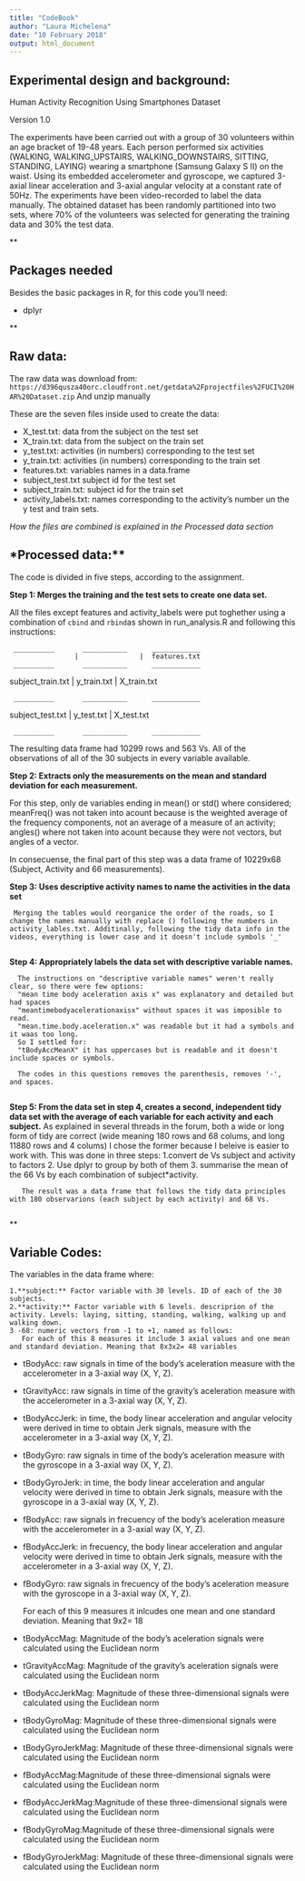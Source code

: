 ```yaml
---
title: "CodeBook"
author: "Laura Michelena"
date: "10 February 2018"
output: html_document
---
```


**Experimental design and background:**
---------------------------------------

Human Activity Recognition Using Smartphones Dataset

Version 1.0

The experiments have been carried out with a group of 30 volunteers within an age bracket of 19-48 years. Each person performed six activities (WALKING, WALKING_UPSTAIRS, WALKING_DOWNSTAIRS, SITTING, STANDING, LAYING) wearing a smartphone (Samsung Galaxy S II) on the waist. Using its embedded accelerometer and gyroscope, we captured 3-axial linear acceleration and 3-axial angular velocity at a constant rate of 50Hz. The experiments have been video-recorded to label the data manually. The obtained dataset has been randomly partitioned into two sets, where 70% of the volunteers was selected for generating the training data and 30% the test data. 

**

Packages needed
---------------
Besides the basic packages in R, for this code you'll need:

 - dplyr

**


**Raw data:**
-------------

The raw data was download from:
`https://d396qusza40orc.cloudfront.net/getdata%2Fprojectfiles%2FUCI%20HAR%20Dataset.zip`
And unzip manually

These are the seven files inside used to create the data:

 - X_test.txt: data from the subject on the test set
 - X_train.txt: data from the subject on the train set
 - y_test.txt: activities (in numbers) corresponding to the test set
 - y_train.txt: activities (in numbers) corresponding to the train set
 - features.txt: variables names in a data.frame
 - subject_test.txt subject id for the test set
 - subject_train.txt: subject id for the train set
 - activity_labels.txt: names corresponding to the activity's number un the y test and train sets.

*How the files are combined is explained in the Processed data section*

*Processed data:**
-------------------

The code is divided in five steps, according to the assignment.


 **Step 1: Merges the training and the test sets to create one data set.**

All the files except features and activity_labels were put toghether using a combination of `cbind` and `rbind`as shown in run_analysis.R and following this instructions:
   
     __________       ___________      ____________
                    |               |  features.txt
     __________       ___________      ____________                    
  subject_train.txt | y_train.txt   |  X_train.txt  
  
     __________       ___________      ____________                    
  subject_test.txt  | y_test.txt    |  X_test.txt   
  
     __________       ___________      ____________                    
   
   The resulting data frame had 10299 rows and 563 Vs. All of the observations of all of the 30 subjects in every variable available.
   
   **Step 2: Extracts only the measurements on the mean and standard deviation for each measurement.**

For this step, only de variables ending in mean() or std() where considered; meanFreq() was not taken into acount because is the weighted average of the frequency components, not an average of a measure of an activity; angles() where not taken into acount because they were not vectors, but angles of a vector. 

In consecuense, the final part of this step was a data frame of 10229x68 (Subject, Activity and 66 measurements). 
   

   
 **Step 3: Uses descriptive activity names to name the activities in the data set**

     Merging the tables would reorganice the order of the roads, so I change the names manually with replace () following the numbers in activity_lables.txt. Additinally, following the tidy data info in the videos, everything is lower case and it doesn't include symbols '_'
     
**Step 4: Appropriately labels the data set with descriptive variable names.**

      The instructions on "descriptive variable names" weren't really clear, so there were few options:
      "mean time body aceleration axis x" was explanatory and detailed but had spaces
      "meantimebodyacelerationaxisx" without spaces it was imposible to read.
      "mean.time.body.aceleration.x" was readable but it had a symbols and it waas too long.
      So I settled for:
      "tBodyAccMeanX" it has uppercases but is readable and it doesn't include spaces or symbols.
      
      The codes in this questions removes the parenthesis, removes '-', and spaces.
      
 **Step 5: From the data set in step 4, creates a second, independent tidy data set with the average of each variable for each activity and each subject.**
 As explained in several threads in the forum, both a wide or long form of tidy are correct (wide meaning 180 rows and 68 colums, and long 11880 rows and 4 colums) I chose the former because I beleive is easier to work with.
      This was done in three steps:
       1.convert de Vs subject and activity to factors
       2. Use dplyr to group by both of them
       3. summarise the mean of the 66 Vs by each combination of subject*activity.
       
       The result was a data frame that follows the tidy data principles with 180 observarions (each subject by each activity) and 68 Vs. 
       
**

Variable Codes:
---------------
The variables in the data frame where:
    
    1.**subject:** Factor variable with 30 levels. ID of each of the 30 subjects.
    2.**activity:** Factor variable with 6 levels. descriprion of the activity. Levels: laying, sitting, standing, walking, walking up and walking down.
    3 -68: numeric vectors from -1 to +1, named as follows:   
       For each of this 8 measures it include 3 axial values and one mean and standard deviation. Meaning that 8x3x2= 48 variables
 - tBodyAcc: raw signals in time of the body's aceleration measure with the accelerometer in a 3-axial way (X, Y, Z).
 - tGravityAcc: raw signals in time  of the gravity's aceleration measure with the accelerometer in a 3-axial way (X, Y, Z).
 - tBodyAccJerk:  in time, the body linear acceleration and angular velocity were derived in time to obtain Jerk signals, measure with the accelerometer in a 3-axial way (X, Y, Z).
 - tBodyGyro: raw signals in time  of the body's aceleration measure with the gyroscope  in a 3-axial way (X, Y, Z). 
 - tBodyGyroJerk: in time, the body linear acceleration and angular velocity were derived in time to obtain Jerk signals, measure with the gyroscope in a 3-axial way (X, Y, Z).
 - fBodyAcc: raw signals in frecuency of the body's aceleration measure with the accelerometer in a 3-axial way (X, Y, Z).
 - fBodyAccJerk: in frecuency, the body linear acceleration and angular velocity were derived in time to obtain Jerk signals, measure with the accelerometer in a 3-axial way (X, Y, Z).
 - fBodyGyro:  raw signals in frecuency of the body's aceleration measure with the gyroscope  in a 3-axial way (X, Y, Z).

   For each of this 9 measures it inlcudes one mean and one standard deviation. Meaning that 9x2= 18
 - tBodyAccMag: Magnitude of the body's aceleration signals were calculated using the Euclidean norm 
 - tGravityAccMag: Magnitude of the gravity's aceleration signals were calculated using the Euclidean norm 
 - tBodyAccJerkMag: Magnitude of these three-dimensional signals were calculated using the Euclidean norm 
 - tBodyGyroMag: Magnitude of these three-dimensional signals were calculated using the Euclidean norm 
 - tBodyGyroJerkMag: Magnitude of these three-dimensional signals were calculated using the Euclidean norm 
 - fBodyAccMag:Magnitude of these three-dimensional signals were calculated using the Euclidean norm 
 - fBodyAccJerkMag:Magnitude of these three-dimensional signals were calculated using the Euclidean norm    
 - fBodyGyroMag:Magnitude of these three-dimensional signals were calculated using the Euclidean norm  
 - fBodyGyroJerkMag: Magnitude of these three-dimensional signals were calculated using the Euclidean norm 
    

    

      
